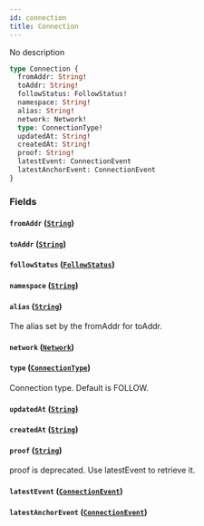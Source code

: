 ```yaml
---
id: connection
title: Connection
---
```


No description

```graphql
type Connection {
  fromAddr: String!
  toAddr: String!
  followStatus: FollowStatus!
  namespace: String!
  alias: String!
  network: Network!
  type: ConnectionType!
  updatedAt: String!
  createdAt: String!
  proof: String!
  latestEvent: ConnectionEvent
  latestAnchorEvent: ConnectionEvent
}
```

### Fields

#### `fromAddr` ([`String`](/V1/cyberconnect-api/reference/scalars/string))

#### `toAddr` ([`String`](/V1/cyberconnect-api/reference/scalars/string))

#### `followStatus` ([`FollowStatus`](/cyberconnect-api/reference/objects/follow-status))

#### `namespace` ([`String`](/V1/cyberconnect-api/reference/scalars/string))

#### `alias` ([`String`](/V1/cyberconnect-api/reference/scalars/string))

The alias set by the fromAddr for toAddr.

#### `network` ([`Network`](V1/cyberconnect-api/reference/enums/network))

#### `type` ([`ConnectionType`](/V1/cyberconnect-api/reference/enums/connection-type))

Connection type. Default is FOLLOW.

#### `updatedAt` ([`String`](/V1/cyberconnect-api/reference/scalars/string))

#### `createdAt` ([`String`](/V1/cyberconnect-api/reference/scalars/string))

#### `proof` ([`String`](/V1/cyberconnect-api/reference/scalars/string))

proof is deprecated. Use latestEvent to retrieve it.

#### `latestEvent` ([`ConnectionEvent`](/cyberconnect-api/reference/objects/connection-event))

#### `latestAnchorEvent` ([`ConnectionEvent`](/cyberconnect-api/reference/objects/connection-event))
